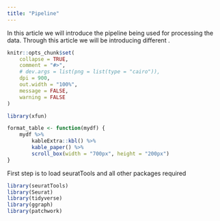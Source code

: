 ```yaml
---
title: "Pipeline"
---
```

In this article we will introduce the pipeline being used for processing the data. Through this article we will be introducing different . 

```r
knitr::opts_chunk$set(
    collapse = TRUE,
    comment = "#>",
    # dev.args = list(png = list(type = "cairo")),
    dpi = 900,
    out.width = "100%",
    message = FALSE,
    warning = FALSE
)

library(xfun)

format_table <- function(mydf) {
    mydf %>%
        kableExtra::kbl() %>%
        kable_paper() %>%
        scroll_box(width = "700px", height = "200px")
}
```

First step is to load seuratTools and all other packages required 

```r
library(seuratTools)
library(Seurat)
library(tidyverse)
library(ggraph)
library(patchwork)
```


